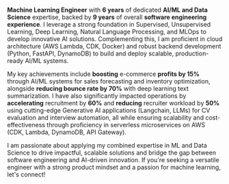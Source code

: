 **Machine Learning Engineer** with **6 years** of dedicated **AI/ML and Data Science** expertise, backed by **9 years** of overall **software engineering experience**. I leverage a strong foundation in Supervised, Unsupervised Learning, Deep Learning, Natural Language Processing, and MLOps to develop innovative AI solutions. Complementing this, I am proficient in cloud architecture (AWS Lambda, CDK, Docker) and robust backend development (Python, FastAPI, DynamoDB) to build and deploy scalable, production-ready AI/ML systems.

My key achievements include **boosting** e-commerce **profits by 15%** through AI/ML systems for sales forecasting and inventory optimization, alongside **reducing bounce rate by 70%** with deep learning text summarization. I have also significantly impacted operations by **accelerating** recruitment by **60%** and **reducing** recruiter workload by **50%** using cutting-edge Generative AI applications (Langchain, LLMs) for CV evaluation and interview automation, all while ensuring scalability and cost-effectiveness through proficiency in serverless microservices on AWS (CDK, Lambda, DynamoDB, API Gateway).

I am passionate about applying my combined expertise in ML and Data Science to drive impactful, scalable solutions and bridge the gap between software engineering and AI-driven innovation. If you're seeking a versatile engineer with a strong product mindset and a passion for machine learning, let's connect!
